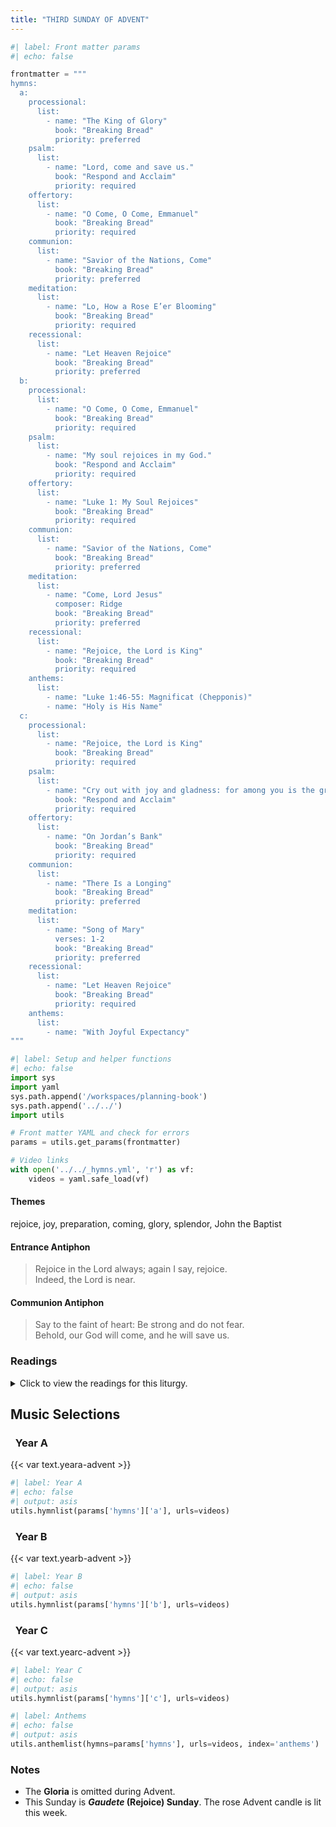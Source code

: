 ```yaml
---
title: "THIRD SUNDAY OF ADVENT"
---
```


```python
#| label: Front matter params
#| echo: false

frontmatter = """
hymns:
  a:
    processional:
      list:
        - name: "The King of Glory"
          book: "Breaking Bread"
          priority: preferred
    psalm:
      list:
        - name: "Lord, come and save us."
          book: "Respond and Acclaim"
          priority: required
    offertory:
      list:
        - name: "O Come, O Come, Emmanuel"
          book: "Breaking Bread"
          priority: required
    communion:
      list:
        - name: "Savior of the Nations, Come"
          book: "Breaking Bread"
          priority: preferred
    meditation:
      list:
        - name: "Lo, How a Rose E’er Blooming"
          book: "Breaking Bread"
          priority: required
    recessional:
      list:
        - name: "Let Heaven Rejoice"
          book: "Breaking Bread"
          priority: preferred
  b:
    processional:
      list:
        - name: "O Come, O Come, Emmanuel"
          book: "Breaking Bread"
          priority: required
    psalm:
      list:
        - name: "My soul rejoices in my God."
          book: "Respond and Acclaim"
          priority: required
    offertory:
      list:
        - name: "Luke 1: My Soul Rejoices"
          book: "Breaking Bread"
          priority: required
    communion:
      list:
        - name: "Savior of the Nations, Come"
          book: "Breaking Bread"
          priority: preferred
    meditation:
      list:
        - name: "Come, Lord Jesus"
          composer: Ridge
          book: "Breaking Bread"
          priority: preferred
    recessional:
      list:
        - name: "Rejoice, the Lord is King"
          book: "Breaking Bread"
          priority: required
    anthems:
      list:
        - name: "Luke 1:46-55: Magnificat (Chepponis)"
        - name: "Holy is His Name"
  c:
    processional:
      list:
        - name: "Rejoice, the Lord is King"
          book: "Breaking Bread"
          priority: required
    psalm:
      list:
        - name: "Cry out with joy and gladness: for among you is the great and Holy One of Israel."
          book: "Respond and Acclaim"
          priority: required
    offertory:
      list:
        - name: "On Jordan’s Bank"
          book: "Breaking Bread"
          priority: required
    communion:
      list:
        - name: "There Is a Longing"
          book: "Breaking Bread"
          priority: preferred
    meditation:
      list:
        - name: "Song of Mary"
          verses: 1-2
          book: "Breaking Bread"
          priority: preferred
    recessional:
      list:
        - name: "Let Heaven Rejoice"
          book: "Breaking Bread"
          priority: required
    anthems:
      list:
        - name: "With Joyful Expectancy"
"""
```

```python
#| label: Setup and helper functions
#| echo: false
import sys
import yaml
sys.path.append('/workspaces/planning-book')
sys.path.append('../../')
import utils

# Front matter YAML and check for errors
params = utils.get_params(frontmatter)

# Video links
with open('../../_hymns.yml', 'r') as vf:
    videos = yaml.safe_load(vf)
```

:::  {.red}
#### **Themes**
:::

rejoice, joy, preparation, coming, glory, splendor, John the Baptist

:::  {.red}
#### **Entrance Antiphon**
:::

> Rejoice in the Lord always; again I say, rejoice.  
> Indeed, the Lord is near.

:::  {.red}
#### **Communion Antiphon**
:::

> Say to the faint of heart: Be strong and do not fear.  
> Behold, our God will come, and he will save us.

:::: {.content-visible when-format="html"}
::: {.red}
### Readings
:::

<details>
  <summary>Click to view the readings for this liturgy.</summary>

::: {.titlered}
### &nbsp; Year A
:::

::: {.red}
#### First Reading [Isaiah 35:1-6a, 10]{style="float:right" .small}
:::

The desert and the parched land will exult;  
the steppe will rejoice and bloom.  
They will bloom with abundant flowers,  
and rejoice with joyful song.  
The glory of Lebanon will be given to them,  
the splendor of Carmel and Sharon;  
they will see the glory of the LORD,  
the splendor of our God.  
Strengthen the hands that are feeble,  
make firm the knees that are weak,  
say to those whose hearts are frightened:  
Be strong, fear not!  
Here is your God,  
he comes with vindication;  
with divine recompense  
he comes to save you.  
Then will the eyes of the blind be opened,  
the ears of the deaf be cleared;  
then will the lame leap like a stag,  
then the tongue of the mute will sing.  

Those whom the LORD has ransomed will return  
and enter Zion singing,  
crowned with everlasting joy;  
they will meet with joy and gladness,  
sorrow and mourning will flee.  

***

::: {.red}
#### Responsorial Psalm [Psalm 146:6-7, 8-9, 9-10]{style="float:right" .small}
:::

**[℟.]{.red}** **Lord, come and save us.**  
[Or:]{.red}  
**[℟.]{.red}** **Alleluia.**  

The LORD God keeps faith forever,  
secures justice for the oppressed,  
gives food to the hungry.  
The LORD sets captives free. **[℟.]{.red}**  

The LORD gives sight to the blind;  
the LORD raises up those who were bowed down.  
The LORD loves the just;  
the LORD protects strangers. **[℟.]{.red}**  

The fatherless and the widow he sustains,  
but the way of the wicked he thwarts.  
The LORD shall reign forever;  
your God, O Zion, through all generations. **[℟.]{.red}**  

***

::: {.red}
#### Second Reading [James 5:7-10]{style="float:right" .small}
:::

Be patient, brothers and sisters,  
until the coming of the Lord.  
See how the farmer waits for the precious fruit of the earth,  
being patient with it  
until it receives the early and the late rains.  
You too must be patient.  
Make your hearts firm,  
because the coming of the Lord is at hand.  
Do not complain, brothers and sisters, about one another,  
that you may not be judged.  
Behold, the Judge is standing before the gates.  
Take as an example of hardship and patience, brothers and sisters,  
the prophets who spoke in the name of the Lord.  

***

::: {.red}
#### Gospel Acclamation [Isaiah 61:1 (cited in Luke 4:18)]{style="float:right" .small}
:::

**[℟.]{.red}** **Alleluia, alleluia.**  
The Spirit of the Lord is upon me,  
because he has anointed me  
to bring glad tidings to the poor. **[℟.]{.red}**  

***

::: {.red}
#### Gospel [Matthew 11:2-11]{style="float:right" .small}
:::

When John the Baptist heard in prison of the works of the Christ,  
he sent his disciples to Jesus with this question,  
"Are you the one who is to come,  
or should we look for another?"  
Jesus said to them in reply,  
"Go and tell John what you hear and see:  
the blind regain their sight,  
the lame walk,  
lepers are cleansed,  
the deaf hear,  
the dead are raised,  
and the poor have the good news proclaimed to them.  
And blessed is the one who takes no offense at me."  

As they were going off,  
Jesus began to speak to the crowds about John,  
"What did you go out to the desert to see?  
A reed swayed by the wind?  
Then what did you go out to see?  
Someone dressed in fine clothing?  
Those who wear fine clothing are in royal palaces.  
Then why did you go out? To see a prophet?  
Yes, I tell you, and more than a prophet.  
This is the one about whom it is written:  
*Behold, I am sending my messenger ahead of you;*  
*he will prepare your way before you.*  
Amen, I say to you,  
among those born of women  
there has been none greater than John the Baptist;  
yet the least in the kingdom of heaven is greater than he."  

::: {.centered}
{{< var symbols.cross >}} &nbsp; {{< var symbols.cross >}} &nbsp; {{< var symbols.cross >}}
:::

::: {.titlered}
### &nbsp; Year B
:::

::: {.red}
#### First Reading [Isaiah 61:1-2a, 10-11]{style="float:right" .small}
:::

The spirit of the Lord GOD is upon me,  
because the LORD has anointed me;  
he has sent me to bring glad tidings to the poor,  
to heal the brokenhearted,  
to proclaim liberty to the captives  
and release to the prisoners,  
to announce a year of favor from the LORD  
and a day of vindication by our God.  

I rejoice heartily in the LORD,  
in my God is the joy of my soul;  
for he has clothed me with a robe of salvation  
and wrapped me in a mantle of justice,  
like a bridegroom adorned with a diadem,  
like a bride bedecked with her jewels.  
As the earth brings forth its plants,  
and a garden makes its growth spring up,  
so will the Lord GOD make justice and praise  
spring up before all the nations.  

***

::: {.red}
#### Responsorial Psalm [Luke 1:46-48, 49-50, 53-54; Is 61:10b]{style="float:right" .small}
:::

**[℟.]{.red}** **My soul rejoices in my God.**  

My soul proclaims the greatness of the Lord;  
my spirit rejoices in God my Savior,  
for he has looked upon his lowly servant.  
From this day all generations will call me blessed: **[℟.]{.red}**  

the Almighty has done great things for me,  
and holy is his Name.  
He has mercy on those who fear him  
in every generation. **[℟.]{.red}**  

He has filled the hungry with good things,  
and the rich he has sent away empty.  
He has come to the help of his servant Israel  
for he has remembered his promise of mercy. **[℟.]{.red}**  

***

::: {.red}
#### Second Reading [1 Thessalonians 5:16-24]{style="float:right" .small}
:::

Rejoice always. Pray without ceasing.  
In all circumstances give thanks,  
for this is the will of God for you in Christ Jesus.  
Do not quench the Spirit.  
Do not despise prophetic utterances.  
Test everything; retain what is good.  
Refrain from every kind of evil.  

May the God of peace make you perfectly holy  
and may you entirely, spirit, soul, and body,  
be preserved blameless for the coming of our Lord Jesus Christ.  
The one who calls you is faithful,  
and he will also accomplish it.  

***

::: {.red}
#### Gospel Acclamation [Isaiah 61:1 (cited in Luke 4:18)]{style="float:right" .small}
:::

**[℟.]{.red}** **Alleluia, alleluia.**  
The Spirit of the Lord is upon me,  
because he has anointed me  
to bring glad tidings to the poor. **[℟.]{.red}**  

***

::: {.red}
#### Gospel [John 1:6-8, 19-28]{style="float:right" .small}
:::

A man named John was sent from God.  
He came for testimony, to testify to the light,  
so that all might believe through him.  
He was not the light,  
but came to testify to the light.  

And this is the testimony of John.  
When the Jews from Jerusalem sent priests  
and Levites to him  
to ask him, “Who are you?”  
He admitted and did not deny it,  
but admitted, “I am not the Christ.”  
So they asked him,  
“What are you then? Are you Elijah?”  
And he said, “I am not.”  
“Are you the Prophet?”  
He answered, “No.”  
So they said to him,  
“Who are you, so we can give an answer to those who sent us?  
What do you have to say for yourself?”  
He said:  
“*I am the voice of one crying out in the desert,*  
*‘make straight the way of the Lord,’*  
as Isaiah the prophet said.”  
Some Pharisees were also sent.   
They asked him,  
“Why then do you baptize  
if you are not the Christ or Elijah or the Prophet?”  
John answered them,  
“I baptize with water;  
but there is one among you whom you do not recognize,  
the one who is coming after me,  
whose sandal strap I am not worthy to untie.”  
This happened in Bethany across the Jordan,  
where John was baptizing.  

::: {.centered}
{{< var symbols.cross >}} &nbsp; {{< var symbols.cross >}} &nbsp; {{< var symbols.cross >}}
:::

::: {.titlered}
### &nbsp; Year C
:::

::: {.red}
#### First Reading [Zephaniah 3:14-18a]{style="float:right" .small}
:::

Shout for joy, O daughter Zion!  
&emsp; Sing joyfully, O Israel!  
Be glad and exult with all your heart,  
&emsp; O daughter Jerusalem!  
The LORD has removed the judgment against you  
&emsp; he has turned away your enemies;  
the King of Israel, the LORD, is in your midst,  
&emsp; you have no further misfortune to fear.  
On that day, it shall be said to Jerusalem:  
&emsp; Fear not, O Zion, be not discouraged!  
The LORD, your God, is in your midst,  
&emsp; a mighty savior;  
he will rejoice over you with gladness,  
&emsp; and renew you in his love,  
he will sing joyfully because of you,  
&emsp; as one sings at festivals.  

***

::: {.red}
#### Responsorial Psalm [Isaiah 12:2-3, 4, 5-6]{style="float:right" .small}
:::

**[℟.]{.red}** **Cry out with joy and gladness: for among you is the great and Holy One of Israel.**  

God indeed is my savior;  
&emsp; I am confident and unafraid.  
My strength and my courage is the LORD,  
&emsp; and he has been my savior.  
With joy you will draw water  
&emsp; at the fountain of salvation. **[℟.]{.red}**  

Give thanks to the LORD, acclaim his name;  
&emsp; among the nations make known his deeds,  
proclaim how exalted is his name. **[℟.]{.red}**  

Sing praise to the LORD for his glorious achievement;  
&emsp; let this be known throughout all the earth.  
Shout with exultation, O city of Zion,  
&emsp; for great in your midst  
&emsp; is the Holy One of Israel! **[℟.]{.red}**  

***

::: {.red}
#### Second Reading [Philippians 4:4-7]{style="float:right" .small}
:::

Brothers and sisters:  
Rejoice in the Lord always.  
I shall say it again: rejoice!  
Your kindness should be known to all.  
The Lord is near.  
Have no anxiety at all, but in everything,  
by prayer and petition, with thanksgiving,  
make your requests known to God.  
Then the peace of God that surpasses all understanding  
will guard your hearts and minds in Christ Jesus.  

***

::: {.red}
#### Gospel Acclamation [Isaiah 61:1 (cited in Luke 4:18)]{style="float:right" .small}
:::

**[℟.]{.red}** **Alleluia, alleluia.**  
The Spirit of the Lord is upon me,  
because he has anointed me  
to bring glad tidings to the poor. **[℟.]{.red}**  

***

::: {.red}
#### Gospel [Luke 3:10-18]{style="float:right" .small}
:::

The crowds asked John the Baptist,  
“What should we do?”  
He said to them in reply,  
“Whoever has two cloaks  
should share with the person who has none.  
And whoever has food should do likewise.”  
Even tax collectors came to be baptized and they said to him,  
“Teacher, what should we do?”  
He answered them,  
“Stop collecting more than what is prescribed.”  
Soldiers also asked him,  
“And what is it that we should do?”  
He told them,  
“Do not practice extortion,  
do not falsely accuse anyone,   
and be satisfied with your wages.”  

Now the people were filled with expectation,  
and all were asking in their hearts  
whether John might be the Christ.  
John answered them all, saying,  
“I am baptizing you with water,  
but one mightier than I is coming.  
I am not worthy to loosen the thongs of his sandals.  
He will baptize you with the Holy Spirit and fire.  
His winnowing fan is in his hand to clear his threshing floor  
and to gather the wheat into his barn,  
but the chaff he will burn with unquenchable fire.”  
Exhorting them in many other ways,   
he preached good news to the people.  

::: {.centered}
{{< var symbols.cross >}} &nbsp; {{< var symbols.cross >}} &nbsp; {{< var symbols.cross >}}
:::

</details>
::::

::: {.red}
## Music Selections
:::

::: {.titlered}
### &nbsp; Year A
:::
{{< var text.yeara-advent >}}

```python
#| label: Year A
#| echo: false
#| output: asis
utils.hymnlist(params['hymns']['a'], urls=videos)
```

::: {.titlered}
### &nbsp; Year B
:::
{{< var text.yearb-advent >}}

```python
#| label: Year B
#| echo: false
#| output: asis
utils.hymnlist(params['hymns']['b'], urls=videos)
```

::: {.titlered}
### &nbsp; Year C
:::
{{< var text.yearc-advent >}}

```python
#| label: Year C
#| echo: false
#| output: asis
utils.hymnlist(params['hymns']['c'], urls=videos)
```


```python
#| label: Anthems
#| echo: false
#| output: asis
utils.anthemlist(hymns=params['hymns'], urls=videos, index='anthems')
```

::: {.red}
### Notes
:::

* The **Gloria** is omitted during Advent.
* This Sunday is ***Gaudete* (Rejoice) Sunday**. The rose Advent candle is
lit this week.